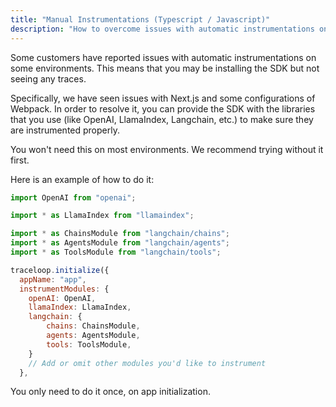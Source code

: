 ```yaml
---
title: "Manual Instrumentations (Typescript / Javascript)"
description: "How to overcome issues with automatic instrumentations on Next.js and some Webpack environments."
---
```


Some customers have reported issues with automatic instrumentations on some environments.
This means that you may be installing the SDK but not seeing any traces.

Specifically, we have seen issues with Next.js and some configurations of Webpack.
In order to resolve it, you can provide the SDK with the libraries that you use (like OpenAI, LlamaIndex, Langchain, etc.) to make sure they are instrumented properly.

<Tip>
  You won't need this on most environments. We recommend trying without it
  first.
</Tip>

Here is an example of how to do it:

```js
import OpenAI from "openai";

import * as LlamaIndex from "llamaindex";

import * as ChainsModule from "langchain/chains";
import * as AgentsModule from "langchain/agents";
import * as ToolsModule from "langchain/tools";

traceloop.initialize({
  appName: "app",
  instrumentModules: {
    openAI: OpenAI,
    llamaIndex: LlamaIndex,
    langchain: {
        chains: ChainsModule,
        agents: AgentsModule,
        tools: ToolsModule,
    }
    // Add or omit other modules you'd like to instrument
  },
```

You only need to do it once, on app initialization.
